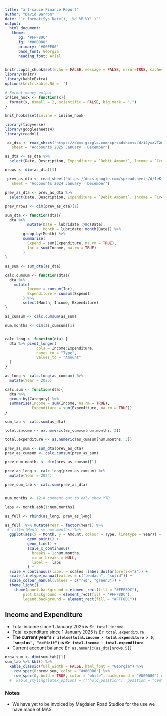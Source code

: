 ```yaml
---
title: "art-sauce Finance Report"
author: "David Barron"
date: "`r format(Sys.Date(), '%d %B %Y' )`"
output:
  html_document:
   theme:
      bg: '#FFF8DC'
      fg: '#000080'
      primary: '#00FF00'
      base_font: Georgia
      heading_font: Arial
---
```


```r
knitr::opts_chunk$set(echo = FALSE, message = FALSE, error=TRUE, cache=FALSE)
library(knitr)
library(kableExtra)
options(knitr.kable.NA = '')

# Format money output
inline_hook <- function(x){
  format(x, nsmall = 2, scientific = FALSE, big.mark = ",")
}

knit_hooks$set(inline = inline_hook)

```

```r
library(tidyverse)
library(googlesheets4)
library(readxl)

```

```r
 as_dta <- read_sheet("https://docs.google.com/spreadsheets/d/1SyszVF2SYg594Z6yqFBbyGqJxVR2C6IjfhJF35Obvks/edit?usp=sharing",
   sheet = "Accoounts 2025 January - December")

as_dta <- as_dta %>%
  select(Date, Description, Expenditure = `Debit Amount`, Income = `Credit Amount`, Balance, Category)

nrows <- dim(as_dta)[1]
```

```r
 prev_as_dta <- read_sheet("https://docs.google.com/spreadsheets/d/1eKrWtCjT86qElyHUVfDRuESNdZzGMvXR25UdAMDiTcY/edit?usp=sharing",
   sheet = "Accoounts 2024 January - December")

prev_as_dta <- prev_as_dta %>%
  select(Date, Description, Expenditure = `Debit Amount`, Income = `Credit Amount`, Balance, Category)

prev_nrows <- dim(prev_as_dta)[1]

```

```r

sum_dta <- function(dta){
  dta %>%
          mutate(Date = lubridate::ymd(Date),
                 Month = lubridate::month(Date)) %>%
        group_by(Month) %>%
        summarise(
          Expend = sum(Expenditure, na.rm = TRUE),
          Inc = sum(Income, na.rm = TRUE)
        )  
}
 
as_sum <- sum_dta(as_dta)

calc.cumsum <- function(dta){
  dta %>%
    mutate(
          Income = cumsum(Inc),
          Expenditure = cumsum(Expend)
        ) %>%
        select(Month, Income, Expenditure)
}

as_cumsum <- calc.cumsum(as_sum)

num.months <- dim(as_cumsum)[1]


calc.long <- function(dta) {
  dta %>% pivot_longer(
              cols = Income:Expenditure,
              names_to = "Type",
              values_to = "Amount"
  ) 
}

as_long <- calc.long(as_cumsum) %>%
  mutate(Year = 2025)

calc.sum <- function(dta){
  dta %>%
  group_by(Category) %>%
  summarise(Income = sum(Income, na.rm = TRUE),
            Expenditure = sum(Expenditure, na.rm = TRUE))
}

sum_tab <- calc.sum(as_dta)

total.income <- as.numeric(as_cumsum[num.months, 2])

total.expenditure <- as.numeric(as_cumsum[num.months, 3]) 


```

```r

prev_as_sum <- sum_dta(prev_as_dta)
prev_as_cumsum <- calc.cumsum(prev_as_sum)

prev_num.months <- dim(prev_as_cumsum)[1]

prev_as_long <- calc.long(prev_as_cumsum) %>% 
  mutate(Year = 2024)

prev_sum_tab <- calc.sum(prev_as_dta)



```

```r

num.months <- 12 # comment out to only show YTD

labs <- month.abb[1:num.months]

as_full <- rbind(as_long, prev_as_long)

as_full  %>% mutate(Year = factor(Year)) %>%
 # filter(Month <= num.months) %>%
  ggplot(aes(x = Month, y = Amount, colour = Type, linetype = Year)) + 
          geom_point() +
          geom_line() +
          scale_x_continuous(
            breaks = 1:num.months,
            minor_breaks = NULL,
            label =  labs
          ) + 
  scale_y_continuous(label = scales::label_dollar(prefix="£")) +
  scale_linetype_manual(values = c("twodash", "solid")) +
  scale_colour_manual(values = c("red", "green3")) +
  theme_light() +
    theme(panel.background = element_rect(fill = "#FFF8DC"),
        plot.background = element_rect(fill = "#FFF8DC"),
        legend.background = element_rect(fill = "#FFF8DC"))

```

## Income and Expenditure

-   Total income since 1 January 2025 is £`r total.income`
-   Total expenditure since 1 January 2025 is £`r total.expenditure`
-   **The current year's `r ifelse(total.income - total.expenditure > 0, "surplus", "deficit")` is £`r total.income - total.expenditure`**
-   Current account balance £`r as.numeric(as_dta[nrows,5])`

```r

nrow_sum <- dim(sum_tab)[1]
sum_tab %>% kbl() %>%
  kable_classic(full_width = FALSE, html_font = "Georgia") %>%
    row_spec(0:nrow_sum, color = "#000080") %>%
    row_spec(0, bold = TRUE, color = "white", background = "#000080") #%>%
  #  kable_styling(latex_options = c("hold_position"), position = "center")

```


### Notes

- We have yet to be invoiced by Magdalen Road Studios for the use we have made of MAS
